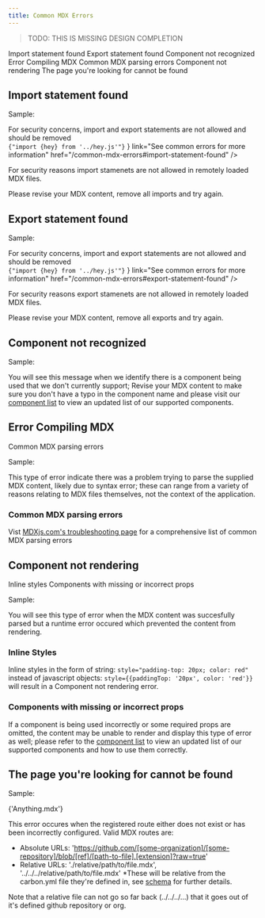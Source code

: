 ```yaml
---
title: Common MDX Errors
---
```


> TODO: THIS IS MISSING DESIGN COMPLETION

<AnchorLinks>

<AnchorLink>Import statement found</AnchorLink>
<AnchorLink>Export statement found</AnchorLink>
<AnchorLink>Component not recognized</AnchorLink>
<AnchorLink>Error Compiling MDX</AnchorLink>
<AnchorLink>Common MDX parsing errors</AnchorLink>
<AnchorLink>Component not rendering</AnchorLink>
<AnchorLink>The page you're looking for cannot be found</AnchorLink>

</AnchorLinks>

## Import statement found

Sample:

<div style={{ backgroundColor: 'lightgray', padding: '30px', borderRadius: '10px' }}>
  <FullPageError
    title="Something's gone wrong"
    subtitle="Import statement identified"
    content={
      <>
        <div style={{ marginBottom: '20px' }}>
          For security concerns, import and export statements are not allowed and should be removed
        </div>
        <code>{"import {hey} from '../hey.js'"}</code>
      </>
    }
    link="See common errors for more information"
    href="/common-mdx-errors#import-statement-found"
  />
</div>

For security reasons import stamenets are not allowed in remotely loaded MDX files.

Please revise your MDX content, remove all imports and try again.

## Export statement found

Sample:

<div style={{ backgroundColor: 'lightgray', padding: '30px', borderRadius: '10px' }}>
  <FullPageError
    title="Something's gone wrong"
    subtitle="Import statement identified"
    content={
      <>
        <div style={{ marginBottom: '20px' }}>
          For security concerns, import and export statements are not allowed and should be removed
        </div>
        <code>{"import {hey} from '../hey.js'"}</code>
      </>
    }
    link="See common errors for more information"
    href="/common-mdx-errors#export-statement-found"
  />
</div>

For security reasons export stamenets are not allowed in remotely loaded MDX files.

Please revise your MDX content, remove all exports and try again.

## Component not recognized

Sample:

<div style={{ backgroundColor: 'lightgray', padding: '30px', borderRadius: '10px' }}>
  <MdxNotification
    title="UnknownComponent not recognized"
    description="This component is not supported or there is a typo. Please update to a supported component or review any mistakes.
    It is referenced in your code at \`13:1-13:23\`"
    link="Supported components"
    href="/TODO"
  />
</div>

You will see this message when we identify there is a component being used that we don't currently
support; Revise your MDX content to make sure you don't have a typo in the component name and please
visit our [component list](/TODO) to view an updated list of our supported components.

## Error Compiling MDX

<AnchorLinks small>
  <AnchorLink>Common MDX parsing errors</AnchorLink>
</AnchorLinks>

Sample:

<div style={{ backgroundColor: 'lightgray', padding: '30px', borderRadius: '10px' }}>
  <MdxNotification
    title="[next-mdx-remote] error compiling MDX:"
    description="Expected a closing tag for `<div>` (13:1-13:6) before the end of `paragraph`"
  />
</div>

This type of error indicate there was a problem trying to parse the supplied MDX content, likely due
to syntax error; these can range from a variety of reasons relating to MDX files themselves, not the
context of the application.

### Common MDX parsing errors

Vist
[MDXjs.com's troubleshooting page](https://mdxjs.com/docs/troubleshooting-mdx/#could-not-parse-importexports-with-acorn-error)
for a comprehensive list of common MDX parsing errors

## Component not rendering

<AnchorLinks small>
  <AnchorLink>Inline styles</AnchorLink>
  <AnchorLink>Components with missing or incorrect props</AnchorLink>
</AnchorLinks>

Sample:

<div style={{ backgroundColor: 'lightgray', padding: '30px', borderRadius: '10px' }}>
  <MdxNotification
    title="Component not rendering"
    description="Verify component usage documentation to make sure you're supplying all necessary information in the correct format"
    link="Get support"
    href="/TODO"
  />
</div>

You will see this type of error when the MDX content was succesfully parsed but a runtime error
occured which prevented the content from rendering.

### Inline Styles

Inline styles in the form of string: `style="padding-top: 20px; color: red"` instead of javascript
objects: `style={{paddingTop: '20px', color: 'red'}}` will result in a Component not rendering
error.

### Components with missing or incorrect props

If a component is being used incorrectly or some required props are omitted, the content may be
unable to render and display this type of error as well; please refer to the [component list](/TODO)
to view an updated list of our supported components and how to use them correctly.

## The page you're looking for cannot be found

Sample:

<div style={{ backgroundColor: 'lightgray', padding: '30px', borderRadius: '10px' }}>
  <FullPageError
    title="The page you are looking for cannot be found."
    subtitle="Supplied Github route does not exist. Update to a valid route."
    link="See common errors for further information on valid urls"
    href="/common-mdx-errors#the-page-you're-looking-for-cannot-be-found"
  >
    <p>{'Anything.mdx'}</p>
  </FullPageError>
</div>

This error occures when the registered route either does not exist or has been incorrectly
configured. Valid MDX routes are:

- Absolute URLs:
  'https://github.com/[some-organization]/[some-repository]/blob/[ref]/[path-to-file].[extension]?raw=true'
- Relative URLs: './relative/path/to/file.mdx', '../../../relative/path/to/file.mdx' \*These will be
  relative from the carbon.yml file they're defined in, see [schema](/contributing/schema) for
  further details.

Note that a relative file can not go so far back (../../../...) that it goes out of it's defined
github repository or org.
